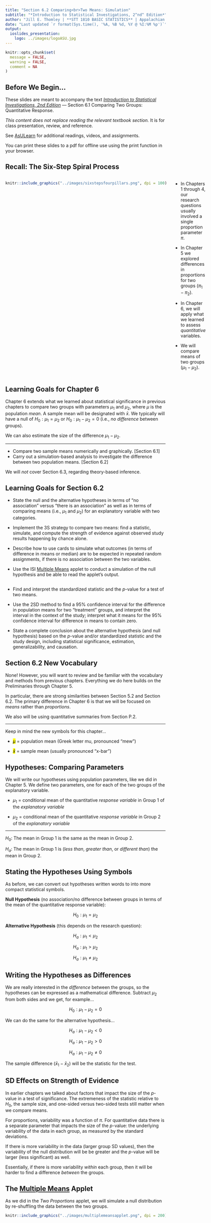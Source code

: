 ```yaml
---
title: "Section 6.2 Comparing<br>Two Means: Simulation"
subtitle: "*Introduction to Statistical Investigations, 2^nd^ Edition*"
author: "Jill E. Thomley | **STT 1810 BASIC STATISTICS** | Appalachian State University"
date: "Last updated `r format(Sys.time(), '%A, %B %d, %Y @ %I:%M %p')`"
output: 
  ioslides_presentation:
    logo: ../images/logoASU.jpg
---
```


```r
knitr::opts_chunk$set(
  message = FALSE,
  warning = FALSE,
  comment = NA
)
```

## Before We Begin…

These slides are meant to accompany the text [*Introduction to Statistical Investigations, 2nd Edition*](http://www.isi-stats.com/isi/index2nd.html) --- Section 6.1 Comparing Two Groups: Quantitative Response.

*This content does not replace reading the relevant textbook section.* It is for class presentation, review, and reference.

See [AsULearn](https://asulearn.appstate.edu/) for additional readings, videos, and assignments.

You can print these slides to a pdf for offline use using the print function in your browser.


## Recall: The Six-Step Spiral Process

:::::: {style="display: flex;"}

::: {}

```r
knitr::include_graphics("../images/sixstepsfourpillars.png", dpi = 100)
```

:::

::: {}

&nbsp;&nbsp;&nbsp;&nbsp;&nbsp;

:::

::: {}

* In Chapters 1 through 4, our research questions usually involved a single proportion parameter $\pi$.

* In Chapter 5 we explored differences in proportions for two groups ($\pi_1 - \pi_2$).

* In Chapter 6, we will apply what we learned to assess *quantitative* variables.

* We will compare means of two groups ($\mu_1 - \mu_2$).


:::

::::


## Learning Goals for Chapter 6

Chapter 6 extends what we learned about statistical significance in previous chapters to compare two groups with parameters $\mu_1$ and $\mu_2$, where $\mu$ is the population *mean*. A sample mean will be designated with $\bar{x}$. We typically will have a null of $H_0: \mu_1 = \mu_2$ or $H_0: \mu_1 - \mu_2 = 0$ (i.e., *no difference* between groups). 

We can also estimate the size of the difference $\mu_1 - \mu_2$.

<hr>

* Compare two sample means numerically and graphically. [Section 6.1]
* Carry out a simulation-based analysis to investigate the difference between two population means. [Section 6.2]

We will *not* cover Section 6.3, regarding theory-based inference.


## Learning Goals for Section 6.2

* State the null and the alternative hypotheses in terms of “no association” versus “there is an association” as well as in terms of comparing means (i.e., $\mu_1$ and $\mu_2$) for an explanatory variable with two categories.

* Implement the 3S strategy to compare two means: find a statistic, simulate, and compute the strength of evidence against observed study results happening by chance alone.

* Describe how to use cards to simulate what outcomes (in terms of difference in means or median) are to be expected in repeated random assignments, if there is no association between the two variables.

* Use the ISI [Multiple Means](http://www.isi-stats.com/isi2nd/ISIapplets2021.html) applet to conduct a simulation of the null hypothesis and be able to read the applet's output.


##

* Find and interpret the standardized statistic and the *p*-value for a test of two means.

* Use the 2SD method to find a 95% confidence interval for the difference in population means for two “treatment” groups, and interpret the interval in the context of the study; interpret what it means for the 95% confidence interval for difference in means to contain zero.

* State a complete conclusion about the alternative hypothesis (and null hypothesis) based on the *p*-value and/or standardized statistic and the study design, including statistical significance, estimation, generalizability, and causation.


## Section 6.2 New Vocabulary

None! However, you will want to review and be familiar with the vocabulary and methods from previous chapters. Everything we do here builds on the Preliminaries through Chapter 5.

In particular, there are strong similarities between Section 5.2 and Section 6.2. The primary difference in Chapter 6 is that we will be focused on *means* rather than *proportions*.

We also will be using quantitative summaries from Section P.2.

<hr>

Keep in mind the new symbols for this chapter...

* <mark>$\mu$</mark> = population mean (Greek letter mu, pronounced "mew")

* <mark>$\bar{x}$</mark> = sample mean (usually pronounced "x-bar")


## Hypotheses: Comparing Parameters

We will write our hypotheses using population parameters, like we did in Chapter 5. We define two parameters, one for each of the two groups of the explanatory variable.

* $\mu_1$ = conditional mean of the quantitative *response variable* in Group 1 of the *explanatory variable*

* $\mu_2$ = conditional mean of the quantitative *response variable* in Group 2 of the *explanatory variable*

<hr>

$H_0:$ The mean in Group 1 is the same as the mean in Group 2.

$H_a:$ The mean in Group 1 is (*less than*, *greater than*, or *different than*) the mean in Group 2.


## Stating the Hypotheses Using Symbols

As before, we can convert out hypotheses written words to into more compact statistical symbols.

**Null Hypothesis** (no association/no difference between groups in terms of the mean of the quantitative response variable):

$$H_0: \mu_1 = \mu_2$$

**Alternative Hypothesis** (this depends on the research question):

$$H_a: \mu_1 < \mu_2$$

$$H_a: \mu_1 > \mu_2$$

$$H_a: \mu_1 \neq \mu_2$$


## Writing the Hypotheses as Differences

We are really interested in the *difference* between the groups, so the hypotheses can be expressed as a mathematical difference. Subtract $\mu_2$ from both sides and we get, for example...

$$H_0: \mu_1 - \mu_2 = 0$$

We can do the same for the alternative hypothesis...

$$H_a: \mu_1 -\mu_2 < 0$$

$$H_a: \mu_1 - \mu_2 > 0$$

$$H_a: \mu_1 -\mu_2 \neq 0$$

The sample difference ($\bar{x}_1 - \bar{x}_2$) will be the statistic for the test.


## SD Effects on Strength of Evidence

In earlier chapters we talked about factors that impact the size of the *p*-value in a test of significance. The extremeness of the statistic relative to $H_0$, the sample size, and one-sided versus two-sided tests still matter when we compare means. 

For proportions, variability was a function of $\pi$. For quantitative data there is a separate parameter that impacts the size of the *p*-value: the underlying variability of the data in each group, as measured by the standard deviations. 

If there is more variability in the data (larger group SD values), then the variability of the null distribution will be be greater and the *p*-value will be larger (less significant) as well.

Essentially, if there is more variability *within* each group, then it will be harder to find a difference *between* the groups.


## The [Multiple Means](https://www.isi-stats.com/isi2nd/ISIapplets2021.html) Applet

As we did in the *Two Proportions* applet, we will simulate a null distribution by re-shuffling the data between the two groups.

```r
knitr::include_graphics("../images/multiplemeansapplet.png", dpi = 200)
```

